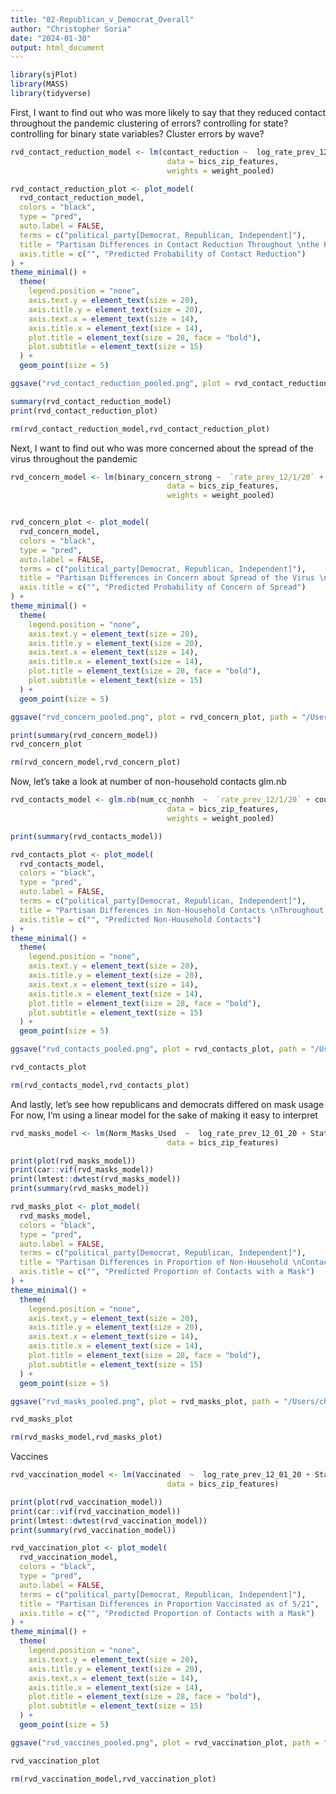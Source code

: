 ```yaml
---
title: "02-Republican_v_Democrat_Overall"
author: "Christopher Soria"
date: "2024-01-30"
output: html_document
---
```

```r
library(sjPlot)
library(MASS)
library(tidyverse)
```


First, I want to find out who was more likely to say that they reduced contact throughout the pandemic
clustering of errors?
controlling for state?
controlling for binary state variables?
Cluster errors by wave?
```r
rvd_contact_reduction_model <- lm(contact_reduction ~  log_rate_prev_12_01_20 + county_mask_mandate + COUNTY_RUCC_2013 + male + educ_group + resp_yob + r_working + Income_Category + r_race + political_party + cityNY +`cityBay Area` +cityPhiladelphia + cityPhoenix +cityBoston + cityAtlanta + wave + extreme_liberal + extreme_conservative, 
                                   data = bics_zip_features,
                                   weights = weight_pooled)

rvd_contact_reduction_plot <- plot_model(
  rvd_contact_reduction_model,
  colors = "black",
  type = "pred",
  auto.label = FALSE,
  terms = c("political_party[Democrat, Republican, Independent]"),
  title = "Partisan Differences in Contact Reduction Throughout \nthe Pandemic",
  axis.title = c("", "Predicted Probability of Contact Reduction")
) +
theme_minimal() +
  theme(
    legend.position = "none",
    axis.text.y = element_text(size = 20), 
    axis.title.y = element_text(size = 20), 
    axis.text.x = element_text(size = 14), 
    axis.title.x = element_text(size = 14),  
    plot.title = element_text(size = 28, face = "bold"), 
    plot.subtitle = element_text(size = 15)
  ) +
  geom_point(size = 5) 

ggsave("rvd_contact_reduction_pooled.png", plot = rvd_contact_reduction_plot, path = "/Users/chrissoria/Documents/Research/BICS_Political_Polarization/plots/Contact_Reduction", width = 12, height = 8, units = "in")

summary(rvd_contact_reduction_model)
print(rvd_contact_reduction_plot)

rm(rvd_contact_reduction_model,rvd_contact_reduction_plot)
```
Next, I want to find out who was more concerned about the spread of the virus throughout the pandemic
```r
rvd_concern_model <- lm(binary_concern_strong ~  `rate_prev_12/1/20` + county_mask_mandate + COUNTY_RUCC_2013 + male + educ_group + resp_yob + r_working + Income_Category + r_race + political_party + cityNY +`cityBay Area` +cityPhiladelphia + cityPhoenix +cityBoston + cityAtlanta + wave  + extreme_liberal + extreme_conservative, 
                                   data = bics_zip_features, 
                                   weights = weight_pooled)


rvd_concern_plot <- plot_model(
  rvd_concern_model,
  colors = "black",
  type = "pred",
  auto.label = FALSE,
  terms = c("political_party[Democrat, Republican, Independent]"),
  title = "Partisan Differences in Concern about Spread of the Virus \nThroughout the Pandemic",
  axis.title = c("", "Predicted Probability of Concern of Spread")
) +
theme_minimal() +
  theme(
    legend.position = "none",
    axis.text.y = element_text(size = 20), 
    axis.title.y = element_text(size = 20), 
    axis.text.x = element_text(size = 14), 
    axis.title.x = element_text(size = 14),  
    plot.title = element_text(size = 28, face = "bold"), 
    plot.subtitle = element_text(size = 15)
  ) +
  geom_point(size = 5) 

ggsave("rvd_concern_pooled.png", plot = rvd_concern_plot, path = "/Users/chrissoria/Documents/Research/BICS_Political_Polarization/plots/Concern", width = 12, height = 8, units = "in")

print(summary(rvd_concern_model))
rvd_concern_plot

rm(rvd_concern_model,rvd_concern_plot)
```
Now, let's take a look at number of non-household contacts glm.nb
```r
rvd_contacts_model <- glm.nb(num_cc_nonhh  ~  `rate_prev_12/1/20` + county_mask_mandate + COUNTY_RUCC_2013 + male + educ_group + resp_yob + r_working + Income_Category + r_race + political_party + cityNY +`cityBay Area` +cityPhiladelphia + cityPhoenix +cityBoston + cityAtlanta + wave + extreme_liberal + extreme_conservative, 
                                   data = bics_zip_features, 
                                   weights = weight_pooled)

print(summary(rvd_contacts_model))

rvd_contacts_plot <- plot_model(
  rvd_contacts_model,
  colors = "black",
  type = "pred",
  auto.label = FALSE,
  terms = c("political_party[Democrat, Republican, Independent]"),
  title = "Partisan Differences in Non-Household Contacts \nThroughout the Pandemic",
  axis.title = c("", "Predicted Non-Household Contacts")
) +
theme_minimal() +
  theme(
    legend.position = "none",
    axis.text.y = element_text(size = 20), 
    axis.title.y = element_text(size = 20), 
    axis.text.x = element_text(size = 14), 
    axis.title.x = element_text(size = 14),  
    plot.title = element_text(size = 28, face = "bold"), 
    plot.subtitle = element_text(size = 15)
  ) +
  geom_point(size = 5) 

ggsave("rvd_contacts_pooled.png", plot = rvd_contacts_plot, path = "/Users/chrissoria/Documents/Research/BICS_Political_Polarization/plots/Contacts", width = 12, height = 8, units = "in")

rvd_contacts_plot

rm(rvd_contacts_model,rvd_contacts_plot)
```
And lastly, let's see how republicans and democrats differed on mask usage
For now, I'm using a linear model for the sake of making it easy to interpret 
```r
rvd_masks_model <- lm(Norm_Masks_Used  ~  log_rate_prev_12_01_20 + State_Government_Response_Index_11192020 + COUNTY_RUCC_2013 + male + educ_group + resp_yob + r_working + Income_Category + r_race + political_party + cityNY +`cityBay Area` +cityPhiladelphia + cityPhoenix +cityBoston + cityAtlanta + wave + political_view, 
                                   data = bics_zip_features)

print(plot(rvd_masks_model))
print(car::vif(rvd_masks_model))
print(lmtest::dwtest(rvd_masks_model))
print(summary(rvd_masks_model))

rvd_masks_plot <- plot_model(
  rvd_masks_model,
  colors = "black",
  type = "pred",
  auto.label = FALSE,
  terms = c("political_party[Democrat, Republican, Independent]"),
  title = "Partisan Differences in Proportion of Non-Household \nContacts With a Mask on Throughout the Pandemic",
  axis.title = c("", "Predicted Proportion of Contacts with a Mask")
) +
theme_minimal() +
  theme(
    legend.position = "none",
    axis.text.y = element_text(size = 20), 
    axis.title.y = element_text(size = 20), 
    axis.text.x = element_text(size = 14), 
    axis.title.x = element_text(size = 14),  
    plot.title = element_text(size = 28, face = "bold"), 
    plot.subtitle = element_text(size = 15)
  ) +
  geom_point(size = 5) 

ggsave("rvd_masks_pooled.png", plot = rvd_masks_plot, path = "/Users/chrissoria/Documents/Research/BICS_Political_Polarization/plots/Masks", width = 12, height = 8, units = "in")

rvd_masks_plot

rm(rvd_masks_model,rvd_masks_plot)
```
Vaccines
```r
rvd_vaccination_model <- lm(Vaccinated  ~  log_rate_prev_12_01_20 + State_Government_Response_Index_11192020 + COUNTY_RUCC_2013 + male + educ_group + resp_yob + r_working + Income_Category + r_race + political_party + cityNY +`cityBay Area` +cityPhiladelphia + cityPhoenix +cityBoston + cityAtlanta + political_view, 
                                   data = bics_zip_features)

print(plot(rvd_vaccination_model))
print(car::vif(rvd_vaccination_model))
print(lmtest::dwtest(rvd_vaccination_model))
print(summary(rvd_vaccination_model))

rvd_vaccination_plot <- plot_model(
  rvd_vaccination_model,
  colors = "black",
  type = "pred",
  auto.label = FALSE,
  terms = c("political_party[Democrat, Republican, Independent]"),
  title = "Partisan Differences in Proportion Vaccinated as of 5/21",
  axis.title = c("", "Predicted Proportion of Contacts with a Mask")
) +
theme_minimal() +
  theme(
    legend.position = "none",
    axis.text.y = element_text(size = 20), 
    axis.title.y = element_text(size = 20), 
    axis.text.x = element_text(size = 14), 
    axis.title.x = element_text(size = 14),  
    plot.title = element_text(size = 28, face = "bold"), 
    plot.subtitle = element_text(size = 15)
  ) +
  geom_point(size = 5) 

ggsave("rvd_vaccines_pooled.png", plot = rvd_vaccination_plot, path = "/Users/chrissoria/Documents/Research/BICS_Political_Polarization/plots/Vaccines", width = 12, height = 8, units = "in")

rvd_vaccination_plot

rm(rvd_vaccination_model,rvd_vaccination_plot)
```

